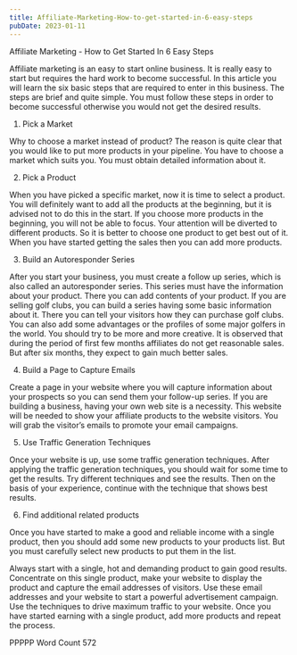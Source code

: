```yaml
---
title: Affiliate-Marketing-How-to-get-started-in-6-easy-steps
pubDate: 2023-01-11
---
```


Affiliate Marketing - How to Get Started In 6 Easy Steps

Affiliate marketing is an easy to start online business. It is really easy to start but requires the hard work to become successful. In this article you will learn the six basic steps that are required to enter in this business. The steps are brief and quite simple. You must follow these steps in order to become successful otherwise you would not get the desired results.

1. Pick a Market

Why to choose a market instead of product? The reason is quite clear that you would like to put more products in your pipeline. You have to choose a market which suits you. You must obtain detailed information about it. 

2. Pick a Product

When you have picked a specific market, now it is time to select a product. You will definitely want to add all the products at the beginning, but it is advised not to do this in the start. If you choose more products in the beginning, you will not be able to focus.  Your attention will be diverted to different products. So it is better to choose one product to get best out of it.  When you have started getting the sales then you can add more products.

3. Build an Autoresponder Series

After you start your business, you must create a follow up series, which is also called an autoresponder series. This series must have the information about your product. There you can add contents of your product. If you are selling golf clubs, you can build a series having some basic information about it. There you can tell your visitors how they can purchase golf clubs. You can also add some advantages or the profiles of some major golfers in the world. You should try to be more and more creative. It is observed that during the period of first few months affiliates do not get reasonable sales. But after six months, they expect to gain much better sales. 

 4. Build a Page to Capture Emails

Create a page in your website where you will capture information about your prospects so you can send them your follow-up series. If you are building a business, having your own web site is a necessity. This website will be needed to show your affiliate products to the website visitors. You will grab the visitor’s emails to promote your email campaigns.

5. Use Traffic Generation Techniques

Once your website is up, use some traffic generation techniques. After applying the traffic generation techniques, you should wait for some time to get the results. Try different techniques and see the results. Then on the basis of your experience, continue with the technique that shows best results.

6. Find additional related products

Once you have started to make a good and reliable income with a single product, then you should add some new products to your products list.  But you must carefully select new products to put them in the list.

Always start with a single, hot and demanding product to gain good results. Concentrate on this single product, make your website to display the product and capture the email addresses of visitors. Use these email addresses and your website to start a powerful advertisement campaign. Use the techniques to drive maximum traffic to your website. Once you have started earning with a single product, add more products and repeat the process.

PPPPP
Word Count 572